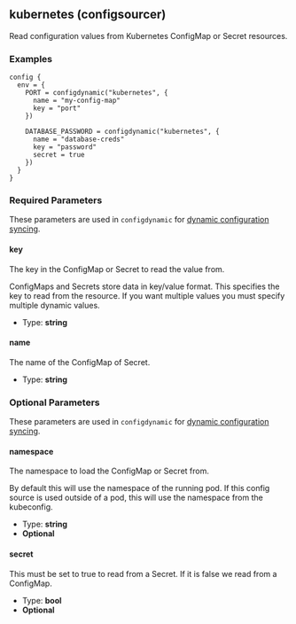 ## kubernetes (configsourcer)

Read configuration values from Kubernetes ConfigMap or Secret resources.

### Examples

```hcl
config {
  env = {
    PORT = configdynamic("kubernetes", {
	  name = "my-config-map"
	  key = "port"
	})

    DATABASE_PASSWORD = configdynamic("kubernetes", {
	  name = "database-creds"
	  key = "password"
	  secret = true
	})
  }
}
```

### Required Parameters

These parameters are used in `configdynamic` for [dynamic configuration syncing](/docs/app-config/dynamic).

#### key

The key in the ConfigMap or Secret to read the value from.

ConfigMaps and Secrets store data in key/value format. This specifies the key to read from the resource. If you want multiple values you must specify multiple dynamic values.

- Type: **string**

#### name

The name of the ConfigMap of Secret.

- Type: **string**

### Optional Parameters

These parameters are used in `configdynamic` for [dynamic configuration syncing](/docs/app-config/dynamic).

#### namespace

The namespace to load the ConfigMap or Secret from.

By default this will use the namespace of the running pod. If this config source is used outside of a pod, this will use the namespace from the kubeconfig.

- Type: **string**
- **Optional**

#### secret

This must be set to true to read from a Secret. If it is false we read from a ConfigMap.

- Type: **bool**
- **Optional**
